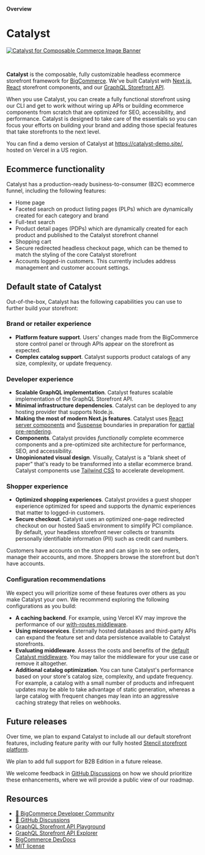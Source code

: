 **Overview**
# Catalyst 

[![Catalyst for Composable Commerce Image Banner](https://storage.googleapis.com/bigcommerce-developers/images/catalyst_readme_banner.png)](https://catalyst.dev)

<br />

**Catalyst** is the composable, fully customizable headless ecommerce storefront framework for [BigCommerce](https://www.bigcommerce.com/). We've built Catalyst with [Next.js](https://nextjs.org/), [React](https://react.dev/) storefront components, and our [GraphQL Storefront API](/docs/storefront/graphql).

When you use Catalyst, you can create a fully functional storefront using our CLI and get to work without wiring up APIs or building ecommerce components from scratch that are optimized for SEO, accessibility, and performance. Catalyst is designed to take care of the essentials so you can focus your efforts on building your brand and adding those special features that take storefronts to the next level.

You can find a demo version of Catalyst at https://catalyst-demo.site/, hosted on Vercel in a US region.

## Ecommerce functionality

Catalyst has a production-ready business-to-consumer (B2C) ecommerce funnel, including the following features:

* Home page
* Faceted search on product listing pages (PLPs) which are dynamically created for each category and brand
* Full-text search 
* Product detail pages (PDPs) which are dynamically created for each product and published to the Catalyst storefront channel
* Shopping cart
* Secure redirected headless checkout page, which can be themed to match the styling of the core Catalyst storefront
* Accounts logged-in customers. This currently includes address management and customer account settings.


## Default state of Catalyst

Out-of-the-box, Catalyst has the following capabilities you can use to further build your storefront:

### Brand or retailer experience

* **Platform feature support**. Users' changes made from the BigCommerce store control panel or through APIs appear on the storefront as expected.
* **Complex catalog support**. Catalyst supports product catalogs of any size, complexity, or update frequency.

### Developer experience

* **Scalable GraphQL implementation**. Catalyst features scalable implementation of the GraphQL Storefront API.
* **Minimal infrastructure dependencies**. Catalyst can be deployed to any hosting provider that supports Node.js.
* **Making the most of modern Next.js features**. Catalyst uses [React server components](https://nextjs.org/docs/app/building-your-application/rendering/server-components) and [Suspense](https://react.dev/reference/react/Suspense) boundaries in preparation for [partial pre-rendering](https://nextjs.org/learn/dashboard-app/partial-prerendering).
* **Components**. Catalyst provides _functionally_ complete ecommerce components and a pre-optimized site architecture for performance, SEO, and accessibility.
* **Unopinionated visual design**. Visually, Catalyst is a "blank sheet of paper" that's ready to be transformed into a stellar ecommerce brand. Catalyst components use [Tailwind CSS](https://tailwindcss.com/) to accelerate development.

### Shopper experience

* **Optimized shopping experiences**. Catalyst provides a guest shopper experience optimized for speed and supports the dynamic experiences that matter to logged-in customers.
* **Secure checkout**. Catalyst uses an optimized one-page redirected checkout on our hosted SaaS environment to simplify PCI compliance. By default, your headless storefront never collects or transmits personally identifiable information (PII) such as credit card numbers.

<Callout type="info">
  Customers have accounts on the store and can sign in to see orders, manage their accounts, and more.
  Shoppers browse the storefront but don't have accounts.
</Callout>

### Configuration recommendations

We expect you will prioritize some of these features over others as you make Catalyst your own. We recommend exploring the following configurations as you build:

* **A caching backend**. For example, using Vercel KV may improve the performance of our [with-routes middleware](/docs/storefront/catalyst/development/middleware.md).
* **Using microservices**. Externally hosted databases and third-party APIs can expand the feature set and data persistence available to Catalyst storefronts.
* **Evaluating middleware**. Assess the costs and benefits of the [default Catalyst middleware](/docs/storefront/catalyst/development/middleware.md). You may tailor the middleware for your use case or remove it altogether.
* **Additional catalog optimization**. You can tune Catalyst's performance based on your store's catalog size, complexity, and update frequency. For example, a catalog with a small number of products and infrequent updates may be able to take advantage of static generation, whereas a large catalog with frequent changes may lean into an aggressive caching strategy that relies on webhooks.

## Future releases

Over time, we plan to expand Catalyst to include all our default storefront features, including feature parity with our fully hosted [Stencil storefront platform](https://developer.bigcommerce.com/docs/storefront/stencil).

We plan to add full support for B2B Edition in a future release.

We welcome feedback in [GitHub Discussions](https://github.com/bigcommerce/catalyst/discussions) on how we should prioritize these enhancements, where we will provide a public view of our roadmap.

## Resources

* [🤗 BigCommerce Developer Community](/community)
* [💬 GitHub Discussions](https://github.com/bigcommerce/catalyst/discussions)
* [GraphQL Storefront API Playground](/graphql-storefront/playground)
* [GraphQL Storefront API Explorer](/graphql-storefront/explorer)
* [BigCommerce DevDocs](/docs/build)
* [MIT license](https://github.com/bigcommerce/catalyst/blob/main/LICENSE)
